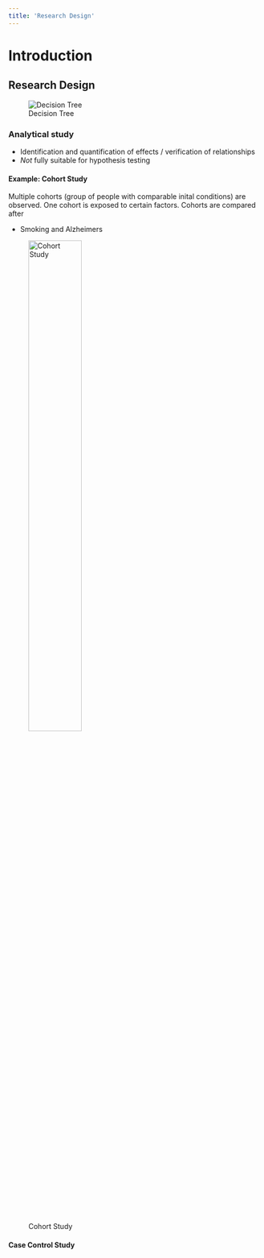 ```yaml
---
title: 'Research Design'
---
```



# Introduction



## Research Design


![Decision Tree](tree.png)

### Analytical study 

- Identification and quantification of effects / verification of relationships
- *Not* fully suitable for hypothesis testing 

#### Example: Cohort Study

Multiple cohorts (group of people with comparable inital conditions) are observed. One cohort is exposed to certain factors. Cohorts are compared after 

- Smoking and Alzheimers

![Cohort Study](cohort.png){width=50%}

#### Case Control Study 
